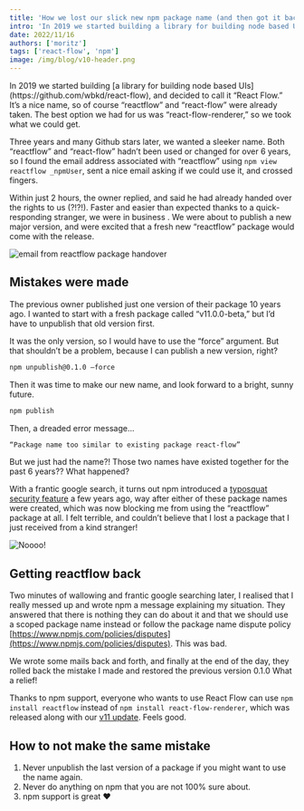 ```yaml
---
title: 'How we lost our slick new npm package name (and then got it back)'
intro: 'In 2019 we started building a library for building node based UIs, and decided to call it “React Flow.” It’s a nice name, so of course “reactflow” and “react-flow” were already taken. The best option we had for us was “react-flow-renderer,” so we took what we could get.'
date: 2022/11/16
authors: ['moritz']
tags: ['react-flow', 'npm']
image: /img/blog/v10-header.png
---
```



<BlogPostLayout>
In 2019 we started building [a library for building node based UIs](https://github.com/wbkd/react-flow), and decided to call it “React Flow.” It’s a nice name, so of course “reactflow” and “react-flow” were already taken. The best option we had for us was “react-flow-renderer,” so we took what we could get.

Three years and many Github stars later, we wanted a sleeker name. Both “reactflow” and “react-flow” hadn’t been used or changed for over 6 years, so I found the email address associated with “reactflow” using `npm view reactflow _npmUser`, sent a nice email asking if we could use it, and crossed fingers.

Within just 2 hours, the owner replied, and said he had already handed over the rights to us (?!?!). Faster and easier than expected thanks to a quick-responding stranger, we were in business <Emoji content="🔥" />. We were about to publish a new major version, and were excited that a fresh new “reactflow” package would come with the release.

<Bleed>
  <Image
    src="/img/blog/npm/package-handover.png"
    alt="email from reactflow package handover"
    width={716}
    height={371}
  />
</Bleed>

## Mistakes were made

The previous owner published just one version of their package 10 years ago. I wanted to start with a fresh package called “v11.0.0-beta,” but I’d have to unpublish that old version first.

It was the only version, so I would have to use the “force” argument. But that shouldn’t be a problem, because I can publish a new version, right?

```sh
npm unpublish@0.1.0 —force
```

Then it was time to make our new name, and look forward to a bright, sunny future.

```sh
npm publish
```

Then, a dreaded error message…

```sh
“Package name too similar to existing package react-flow”
```

But we just had the name?! Those two names have existed together for the past 6 years?? What happened?

With a frantic google search, it turns out npm introduced a [typosquat security feature](https://blog.npmjs.org/post/168978377570/new-package-moniker-rules) a few years ago, way after either of these package names were created, which was now blocking me from using the “reactflow” package at all. I felt terrible, and couldn’t believe that I lost a package that I just received from a kind stranger!

<Bleed>
  <Image src="/img/blog/npm/nooo.gif" alt="Noooo!" width={498} height={249} />
</Bleed>

## Getting reactflow back

Two minutes of wallowing and frantic google searching later, I realised that I really messed up and wrote npm a message explaining my situation. They answered that there is nothing they can do about it and that we should use a scoped package name instead or follow the package name dispute policy [https://www.npmjs.com/policies/disputes](https://www.npmjs.com/policies/disputes). This was bad.

We wrote some mails back and forth, and finally at the end of the day, they rolled back the mistake I made and restored the previous version 0.1.0 What a relief! <Emoji content="🙏" />

Thanks to npm support, everyone who wants to use React Flow can use `npm install reactflow` instead of `npm install react-flow-renderer`, which was released along with our [v11 update](https://reactflow.dev/blog/react-flow-v11/). Feels good. <Emoji content="😌" />

## How to not make the same mistake

1. Never unpublish the last version of a package if you might want to use the name again.
2. Never do anything on npm that you are not 100% sure about.
3. npm support is great ❤️

</BlogPostLayout>
